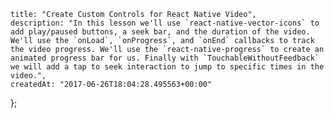     title: "Create Custom Controls for React Native Video",
    description: "In this lesson we'll use `react-native-vector-icons` to add play/paused buttons, a seek bar, and the duration of the video. We'll use the `onLoad`, `onProgress`, and `onEnd` callbacks to track the video progress. We'll use the `react-native-progress` to create an animated progress bar for us. Finally with `TouchableWithoutFeedback` we will add a tap to seek interaction to jump to specific times in the video.",
    createdAt: "2017-06-26T18:04:28.495563+00:00"
};


    
